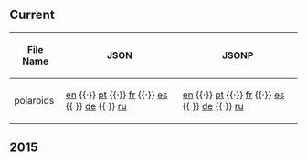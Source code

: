 ==Current==
{| class="wikitable sortable plainlinks"
! File Name
! JSON
! JSONP
|-
| polaroids || [http://cdn.clubpenguin.com/play/en/web_service/game_configs/polaroids.json en] {{·}} [http://cdn.clubpenguin.com/play/pt/web_service/game_configs/polaroids.json pt] {{·}} [http://cdn.clubpenguin.com/play/fr/web_service/game_configs/polaroids.json fr] {{·}} [http://cdn.clubpenguin.com/play/es/web_service/game_configs/polaroids.json es] {{·}} [http://cdn.clubpenguin.com/play/de/web_service/game_configs/polaroids.json de] {{·}} [http://cdn.clubpenguin.com/play/ru/web_service/game_configs/polaroids.json ru] || [http://cdn.clubpenguin.com/play/en/web_service/game_configs/polaroids.jsonp en] {{·}} [http://cdn.clubpenguin.com/play/pt/web_service/game_configs/polaroids.jsonp pt] {{·}} [http://cdn.clubpenguin.com/play/fr/web_service/game_configs/polaroids.jsonp fr] {{·}} [http://cdn.clubpenguin.com/play/es/web_service/game_configs/polaroids.jsonp es] {{·}} [http://cdn.clubpenguin.com/play/de/web_service/game_configs/polaroids.jsonp de] {{·}} [http://cdn.clubpenguin.com/play/ru/web_service/game_configs/polaroids.jsonp ru]
|}
==2015==
{{2015GameConfigs|title=polaroids}}